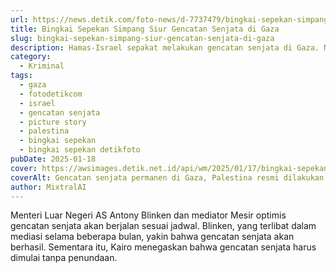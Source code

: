 ```yaml
---
url: https://news.detik.com/foto-news/d-7737479/bingkai-sepekan-simpang-siur-gencatan-senjata-di-gaza
title: Bingkai Sepekan Simpang Siur Gencatan Senjata di Gaza
slug: bingkai-sepekan-simpang-siur-gencatan-senjata-di-gaza
description: Hamas-Israel sepakat melakukan gencatan senjata di Gaza. Namun kesepakatan itu terancam batal karena huru-hara yang terjadi di kabinet Israel.
category:
  - Kriminal
tags:
  - gaza
  - fotodetikcom
  - israel
  - gencatan senjata
  - picture story
  - palestina
  - bingkai sepekan
  - bingkai sepekan detikfoto
pubDate: 2025-01-18
cover: https://awsimages.detik.net.id/api/wm/2025/01/17/bingkai-sepekan-simpang-siur-gencatan-senjata-di-gaza-8_169.jpeg?wid=54&w=650&v=1&t=jpeg
coverAlt: Gencatan senjata permanen di Gaza, Palestina resmi dilakukan. Hal ini diumumkan oleh Perdana Menteri Qatar Sheikh Mohammed Bin Abdulrahman Al Thani selaku mediator pada Rabu (15/1/2025). (AP Photo/Jehad Alshrafi)
author: MixtralAI
---
```

Menteri Luar Negeri AS Antony Blinken dan mediator Mesir optimis gencatan senjata akan berjalan sesuai jadwal. Blinken, yang terlibat dalam mediasi selama beberapa bulan, yakin bahwa gencatan senjata akan berhasil. Sementara itu, Kairo menegaskan bahwa gencatan senjata harus dimulai tanpa penundaan.

